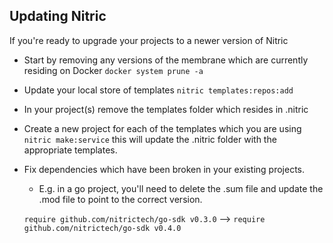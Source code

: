 ## Updating Nitric

If you're ready to upgrade your projects to a newer version of Nitric

- Start by removing any versions of the membrane which are currently residing on Docker `docker system prune -a`
- Update your local store of templates `nitric templates:repos:add`
- In your project(s) remove the templates folder which resides in .nitric
- Create a new project for each of the templates which you are using `nitric make:service` this will update the .nitric folder with the appropriate templates.
- Fix dependencies which have been broken in your existing projects.

  - E.g. in a go project, you'll need to delete the .sum file and update the .mod file to point to the correct version.

  `require github.com/nitrictech/go-sdk v0.3.0` --> `require github.com/nitrictech/go-sdk v0.4.0`
